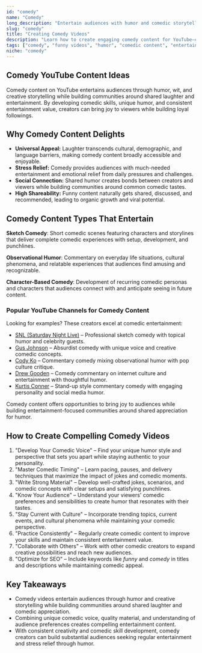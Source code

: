 ```yaml
---
id: "comedy"
name: "Comedy"
long_description: "Entertain audiences with humor and comedic storytelling that brings laughter, joy, and stress relief through creative comedic content."
slug: "comedy"
title: "Creating Comedy Videos"
description: "Learn how to create engaging comedy content for YouTube—covering humor development, comedic timing, and entertainment that makes people laugh."
tags: ["comedy", "funny videos", "humor", "comedic content", "entertainment", "comedy videos", "laughs"]
niche: "comedy"
---
```


## Comedy YouTube Content Ideas

Comedy content on YouTube entertains audiences through humor, wit, and creative storytelling while building communities around shared laughter and entertainment. By developing comedic skills, unique humor, and consistent entertainment value, creators can bring joy to viewers while building loyal followings.

## Why Comedy Content Delights

- **Universal Appeal:** Laughter transcends cultural, demographic, and language barriers, making comedy content broadly accessible and enjoyable.
- **Stress Relief:** Comedy provides audiences with much-needed entertainment and emotional relief from daily pressures and challenges.
- **Social Connection:** Shared humor creates bonds between creators and viewers while building communities around common comedic tastes.
- **High Shareability:** Funny content naturally gets shared, discussed, and recommended, leading to organic growth and viral potential.

## Comedy Content Types That Entertain

**Sketch Comedy**: Short comedic scenes featuring characters and storylines that deliver complete comedic experiences with setup, development, and punchlines.

**Observational Humor**: Commentary on everyday life situations, cultural phenomena, and relatable experiences that audiences find amusing and recognizable.

**Character-Based Comedy**: Development of recurring comedic personas and characters that audiences connect with and anticipate seeing in future content.

### Popular YouTube Channels for Comedy Content

Looking for examples? These creators excel at comedic entertainment:
- [SNL (Saturday Night Live)](https://www.youtube.com/@SaturdayNightLive) – Professional sketch comedy with topical humor and celebrity guests.
- [Gus Johnson](https://www.youtube.com/@gustoonz) – Absurdist comedy with unique voice and creative comedic concepts.
- [Cody Ko](https://www.youtube.com/@codyko) – Commentary comedy mixing observational humor with pop culture critique.
- [Drew Gooden](https://www.youtube.com/@DrewGooden) – Comedy commentary on internet culture and entertainment with thoughtful humor.
- [Kurtis Conner](https://www.youtube.com/@kurtisconner) – Stand-up style commentary comedy with engaging personality and social media humor.

Comedy content offers opportunities to bring joy to audiences while building entertainment-focused communities around shared appreciation for humor.

## How to Create Compelling Comedy Videos

1. "Develop Your Comedic Voice" – Find your unique humor style and perspective that sets you apart while staying authentic to your personality.
2. "Master Comedic Timing" – Learn pacing, pauses, and delivery techniques that maximize the impact of jokes and comedic moments.
3. "Write Strong Material" – Develop well-crafted jokes, scenarios, and comedic concepts with clear setups and satisfying punchlines.
4. "Know Your Audience" – Understand your viewers' comedic preferences and sensibilities to create humor that resonates with their tastes.
5. "Stay Current with Culture" – Incorporate trending topics, current events, and cultural phenomena while maintaining your comedic perspective.
6. "Practice Consistently" – Regularly create comedic content to improve your skills and maintain consistent entertainment value.
7. "Collaborate with Others" – Work with other comedic creators to expand creative possibilities and reach new audiences.
8. "Optimize for SEO" – Include keywords like *funny* and *comedy* in titles and descriptions while maintaining comedic appeal.

## Key Takeaways

- Comedy videos entertain audiences through humor and creative storytelling while building communities around shared laughter and comedic appreciation.
- Combining unique comedic voice, quality material, and understanding of audience preferences creates compelling entertainment content.
- With consistent creativity and comedic skill development, comedy creators can build substantial audiences seeking regular entertainment and stress relief through humor.
